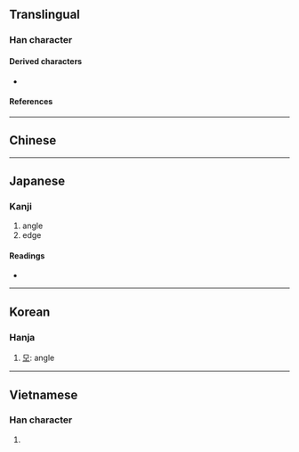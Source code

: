 {{also|稜}}
{{character info/new}}
==Translingual==

===Han character===
{{Han char|rn=75|rad=木|as=08|sn=12|four=54047|canj=DGCE|ids=⿰木夌}}

====Derived characters====
* {{l|mul|[[𡼹]], [[𦼊]]}}

====References====
{{Han ref|kx=0534.160|dkj=14979|dj=0922.120|hdz=21224.010|uh=68F1}}

----

==Chinese==
{{zh-see|稜}}

----

==Japanese==

===Kanji===
{{ja-kanji|grade=|rs=木08}}

# angle
# edge

====Readings====
* {{ja-readings|on=[[ろう]] (rō), [[りょう]] (ryō), [[ちょう]] (chō)|kun=}}

----

==Korean==

===Hanja===
{{ko-hanja|hangeul=[[릉]]>[[능]]|eumhun=|rv=reung>neung|mr=rŭng>nŭng|y=lung>nung}}

# [[모]]: angle

----

==Vietnamese==

===Han character===
{{vi-hantu|[[săng]], [[lăng]], [[rừng]], [[dừng]]|rs=木08}}

# {{defn|lang=vi|sort=木08}}